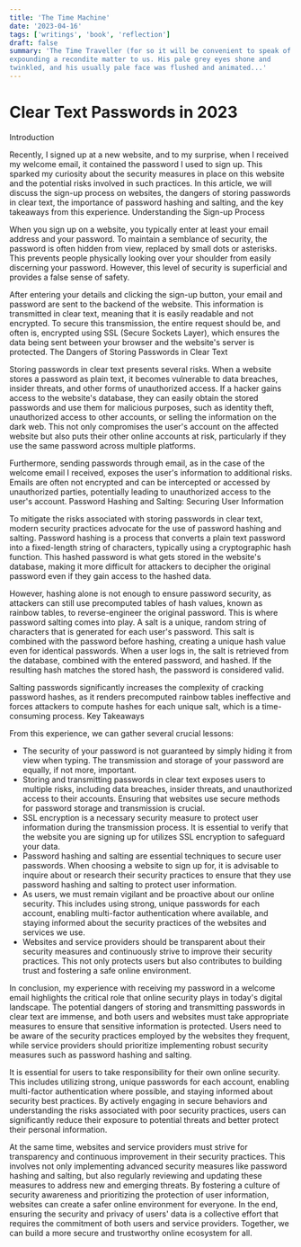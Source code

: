 ```yaml
---
title: 'The Time Machine'
date: '2023-04-16'
tags: ['writings', 'book', 'reflection']
draft: false
summary: 'The Time Traveller (for so it will be convenient to speak of him) was
expounding a recondite matter to us. His pale grey eyes shone and
twinkled, and his usually pale face was flushed and animated...'
---
```


# Clear Text Passwords in 2023

Introduction

Recently, I signed up at a new website, and to my surprise, when I received my welcome email, it contained the password I used to sign up. This sparked my curiosity about the security measures in place on this website and the potential risks involved in such practices. In this article, we will discuss the sign-up process on websites, the dangers of storing passwords in clear text, the importance of password hashing and salting, and the key takeaways from this experience.
Understanding the Sign-up Process

When you sign up on a website, you typically enter at least your email address and your password. To maintain a semblance of security, the password is often hidden from view, replaced by small dots or asterisks. This prevents people physically looking over your shoulder from easily discerning your password. However, this level of security is superficial and provides a false sense of safety.

After entering your details and clicking the sign-up button, your email and password are sent to the backend of the website. This information is transmitted in clear text, meaning that it is easily readable and not encrypted. To secure this transmission, the entire request should be, and often is, encrypted using SSL (Secure Sockets Layer), which ensures the data being sent between your browser and the website's server is protected.
The Dangers of Storing Passwords in Clear Text

Storing passwords in clear text presents several risks. When a website stores a password as plain text, it becomes vulnerable to data breaches, insider threats, and other forms of unauthorized access. If a hacker gains access to the website's database, they can easily obtain the stored passwords and use them for malicious purposes, such as identity theft, unauthorized access to other accounts, or selling the information on the dark web. This not only compromises the user's account on the affected website but also puts their other online accounts at risk, particularly if they use the same password across multiple platforms.

Furthermore, sending passwords through email, as in the case of the welcome email I received, exposes the user's information to additional risks. Emails are often not encrypted and can be intercepted or accessed by unauthorized parties, potentially leading to unauthorized access to the user's account.
Password Hashing and Salting: Securing User Information

To mitigate the risks associated with storing passwords in clear text, modern security practices advocate for the use of password hashing and salting. Password hashing is a process that converts a plain text password into a fixed-length string of characters, typically using a cryptographic hash function. This hashed password is what gets stored in the website's database, making it more difficult for attackers to decipher the original password even if they gain access to the hashed data.

However, hashing alone is not enough to ensure password security, as attackers can still use precomputed tables of hash values, known as rainbow tables, to reverse-engineer the original password. This is where password salting comes into play. A salt is a unique, random string of characters that is generated for each user's password. This salt is combined with the password before hashing, creating a unique hash value even for identical passwords. When a user logs in, the salt is retrieved from the database, combined with the entered password, and hashed. If the resulting hash matches the stored hash, the password is considered valid.

Salting passwords significantly increases the complexity of cracking password hashes, as it renders precomputed rainbow tables ineffective and forces attackers to compute hashes for each unique salt, which is a time-consuming process.
Key Takeaways

From this experience, we can gather several crucial lessons:

- The security of your password is not guaranteed by simply hiding it from view when typing. The transmission and storage of your password are equally, if not more, important.
- Storing and transmitting passwords in clear text exposes users to multiple risks, including data breaches, insider threats, and unauthorized access to their accounts. Ensuring that websites use secure methods for password storage and transmission is crucial.
- SSL encryption is a necessary security measure to protect user information during the transmission process. It is essential to verify that the website you are signing up for utilizes SSL encryption to safeguard your data.
- Password hashing and salting are essential techniques to secure user passwords. When choosing a website to sign up for, it is advisable to inquire about or research their security practices to ensure that they use password hashing and salting to protect user information.
- As users, we must remain vigilant and be proactive about our online security. This includes using strong, unique passwords for each account, enabling multi-factor authentication where available, and staying informed about the security practices of the websites and services we use.
- Websites and service providers should be transparent about their security measures and continuously strive to improve their security practices. This not only protects users but also contributes to building trust and fostering a safe online environment.

In conclusion, my experience with receiving my password in a welcome email highlights the critical role that online security plays in today's digital landscape. The potential dangers of storing and transmitting passwords in clear text are immense, and both users and websites must take appropriate measures to ensure that sensitive information is protected. Users need to be aware of the security practices employed by the websites they frequent, while service providers should prioritize implementing robust security measures such as password hashing and salting.

It is essential for users to take responsibility for their own online security. This includes utilizing strong, unique passwords for each account, enabling multi-factor authentication where possible, and staying informed about security best practices. By actively engaging in secure behaviors and understanding the risks associated with poor security practices, users can significantly reduce their exposure to potential threats and better protect their personal information.

At the same time, websites and service providers must strive for transparency and continuous improvement in their security practices. This involves not only implementing advanced security measures like password hashing and salting, but also regularly reviewing and updating these measures to address new and emerging threats. By fostering a culture of security awareness and prioritizing the protection of user information, websites can create a safer online environment for everyone. In the end, ensuring the security and privacy of users' data is a collective effort that requires the commitment of both users and service providers. Together, we can build a more secure and trustworthy online ecosystem for all.
